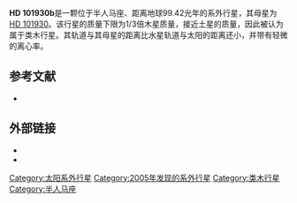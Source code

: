{{Infobox Planet
| bgcolour = #A0B0FF
| image =
| caption =
| name = HD 101930b
| parent star = yes
| star = [[HD_101930|HD 101930]]
| planet = 
| constell = 半人马座
| distance = 99.42光年
| RA = {{RA|11|43|30.11}}
| DEC = {{DEC|–58|00|24.793}}
| class = K1V
| discovery = yes
| discovery_ref = 
| discoverer = 
| discovered = 2005年2月14日
| discovery_method = 多普勒光谱学
| semimajor = 0.302天文单位
| semiminor = 
| orbital_circ = 
| eccentricity = 0.11 ± 0.02
| period = 70.46 ± 0.18地球日
| inclination = 
| long_periastron = 251 ± 11°
| time_periastron = 2,453,145.0 ± 2.0儒略日
| semi-amp = 18.1 ± 0.4m/s
| physical_characteristics = yes
| mean_radius = 
| density = 
| surface_grav = 
| mass = 
| minimum_mass =
| single_temperature = 
| magnitude =
}}

'''HD 101930b'''是一颗位于半人马座、距离地球99.42光年的系外行星，其母星为[[HD_101930|HD 101930]]。该行星的质量下限为1/3倍木星质量，接近土星的质量，因此被认为属于类木行星。其轨道与其母星的距离比水星轨道与太阳的距离还小，并带有轻微的离心率。

== 参考文献 ==
*{{cite journal | url=http://www.edpsciences.org/articles/aa/abs/2005/27/aa2864-05/aa2864-05.html | author=Lovis ''et al.'' | title=The HARPS search for southern extra-solar planets III. Three Saturn-mass planets around HD 93083, HD 101930 and HD 102117 | journal=[[Astronomy_and_Astrophysics|Astronomy and Astrophysics]] | volume=437 | year=2005 | pages=1121 – 1126 | doi=10.1051/0004-6361:20052864 | format=abstract | deadurl=yes | archiveurl=https://web.archive.org/web/20051023053345/http://www.edpsciences.org/articles/aa/abs/2005/27/aa2864-05/aa2864-05.html | archivedate=2005-10-23 | access-date=2009-07-12 }}

== 外部链接 ==
* {{cite web | url=http://media4.obspm.fr/exoplanets/base/etoile.php?nom=HD+101930 | title=HD 101930 | work=Exoplanets | access-date=2009-07-12 | archive-url=https://web.archive.org/web/20160303171249/https://media4.obspm.fr/exoplanets/base/etoile.php?nom=HD+101930 | archive-date=2016-03-03 | dead-url=yes }}
* {{cite web | url=http://www.extrasolar.net/planettour.asp?StarCatId=normal&PlanetId=287 | title=HD 101930 b | work=Extrasolar Visions | deadurl=yes | archiveurl=https://web.archive.org/web/20061019154446/http://www.extrasolar.net/planettour.asp?StarCatId=normal&PlanetId=287 | archivedate=2006-10-19 | accessdate=2009-07-12 }}
{{Sky|11|43|30.11|-|58|00|24.793|99.42}}
{{系外行星小作品}}

[[Category:太阳系外行星|Category:太阳系外行星]]
[[Category:2005年发现的系外行星|Category:2005年发现的系外行星]]
[[Category:类木行星|Category:类木行星]]
[[Category:半人马座|Category:半人马座]]